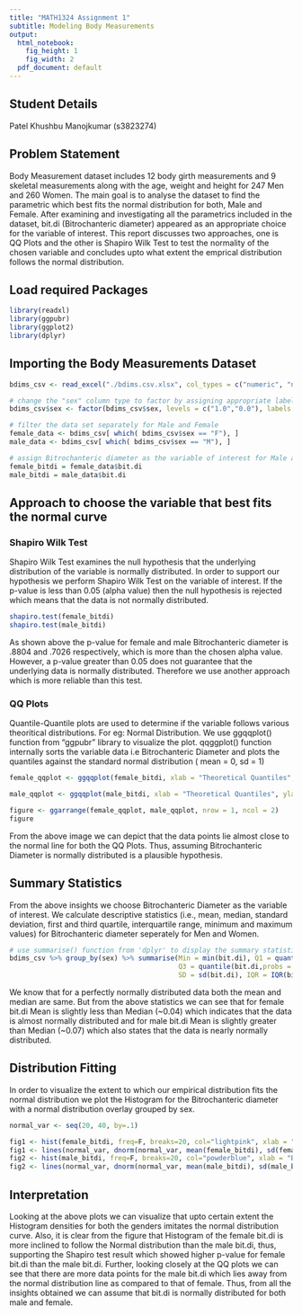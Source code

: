 ```yaml
---
title: "MATH1324 Assignment 1"
subtitle: Modeling Body Measurements
output:
  html_notebook: 
    fig_height: 1
    fig_width: 2
  pdf_document: default
---
```


## Student Details

Patel Khushbu Manojkumar (s3823274)

## Problem Statement

Body Measurement dataset includes 12 body girth measurements and 9 skeletal measurements along with the age, weight and height for 247 Men and 260 Women. The main goal is to analyse the dataset to find the parametric which best fits the normal distribution for both, Male and Female. After examining and investigating all the parametrics included in the dataset, bit.di (Bitrochanteric diameter) appeared as an appropriate choice for the variable of interest. This report discusses two approaches, one is QQ Plots and the other is Shapiro Wilk Test to test the normality of the chosen variable and concludes upto what extent the emprical distribution follows the normal distribution.

## Load required Packages
```r
library(readxl)
library(ggpubr)
library(ggplot2)
library(dplyr)
```

## Importing the Body Measurements Dataset
```r
bdims_csv <- read_excel("./bdims.csv.xlsx", col_types = c("numeric", "numeric", "numeric", "numeric", "numeric","numeric","numeric","numeric", "numeric", "numeric", "numeric", "numeric","numeric", "numeric","numeric", "numeric", "numeric", "numeric", "numeric", "numeric", "numeric","numeric", "numeric", "numeric", "text"))

# change the "sex" column type to factor by assigning appropriate labels
bdims_csv$sex <- factor(bdims_csv$sex, levels = c("1.0","0.0"), labels = c("M", "F"))

# filter the data set separately for Male and Female
female_data <- bdims_csv[ which( bdims_csv$sex == "F"), ]
male_data <- bdims_csv[ which( bdims_csv$sex == "M"), ]

# assign Bitrochanteric diameter as the variable of interest for Male and Female
female_bitdi = female_data$bit.di
male_bitdi = male_data$bit.di
```

## Approach to choose the variable that best fits the normal curve

### Shapiro Wilk Test

Shapiro Wilk Test examines the null hypothesis that the underlying distribution of the variable is normally distributed. In order to support our hypothesis we perform Shapiro Wilk Test on the variable of interest.
If the p-value is less than 0.05 (alpha value) then the null hypothesis is rejected which means that the data is not normally distributed.
```r
shapiro.test(female_bitdi)
shapiro.test(male_bitdi)
```

As shown above the p-value for female and male Bitrochanteric diameter is .8804 and .7026 respectively, which is more than the chosen alpha value. 
However, a p-value greater than 0.05 does not guarantee that the underlying data is normally distributed. Therefore we use another approach which is more reliable than this test.

### QQ Plots

Quantile-Quantile plots are used to determine if the variable follows various theoritical distributions. For eg: Normal Distribution.
We use ggqqplot() function from "ggpubr" library to visualize the plot. qqggplot() function internally sorts the variable data i.e Bitrochanteric Diameter and plots the quantiles against the standard normal distribution ( mean = 0, sd = 1)
```r
female_qqplot <- ggqqplot(female_bitdi, xlab = "Theoretical Quantiles", ylab = "Empirical Quantiles", title = "Female QQ Plot", color = "red")

male_qqplot <- ggqqplot(male_bitdi, xlab = "Theoretical Quantiles", ylab = "Empirical Quantiles", title = "Male QQ Plot", color = "blue")

figure <- ggarrange(female_qqplot, male_qqplot, nrow = 1, ncol = 2)
figure
```

From the above image we can depict that the data points lie almost close to the normal line for both the QQ Plots.
Thus, assuming Bitrochanteric Diameter is normally distributed is a plausible hypothesis.


## Summary Statistics

From the above insights we choose Bitrochanteric Diameter as the variable of interest.
We calculate descriptive statistics (i.e., mean, median, standard deviation, first and third quartile, interquartile range, minimum and maximum values) for Bitrochanteric diameter seperately for Men and Women.
```r
# use summarise() function from 'dplyr' to display the summary statistics grouped by 'sex'
bdims_csv %>% group_by(sex) %>% summarise(Min = min(bit.di), Q1 = quantile(bit.di,probs = .25), Median = median(bit.di), 
                                          Q3 = quantile(bit.di,probs = .75), Max = max(bit.di), Mean = mean(bit.di), 
                                          SD = sd(bit.di), IQR = IQR(bit.di))
```

We know that for a perfectly normally distributed data both the mean and median are same. But from the above statistics we can see that for female bit.di Mean is slightly less than Median (~0.04) which indicates that the data is almost normally distributed and for male bit.di Mean is slightly greater than Median (~0.07) which also states that the data is nearly normally distributed.

## Distribution Fitting

In order to visualize the extent to which our empirical distribution fits the normal distribution we plot the Histogram for the Bitrochanteric diameter with a normal distribution overlay grouped by sex.
```r
normal_var <- seq(20, 40, by=.1)

fig1 <- hist(female_bitdi, freq=F, breaks=20, col="lightpink", xlab = "Bitrochanteric Diameter (cm)", main="Histogram of Female Bitrochanteric Diameter density \n with Normal Distribution overlay")
fig1 <- lines(normal_var, dnorm(normal_var, mean(female_bitdi), sd(female_bitdi)), col="blue", lwd = 2)
fig2 <- hist(male_bitdi, freq=F, breaks=20, col="powderblue", xlab = "Bitrochanteric Diameter (cm)", main="Histogram of Male Bitrochanteric Diameter density \n with Normal Distribution overlay",)
fig2 <- lines(normal_var, dnorm(normal_var, mean(male_bitdi), sd(male_bitdi)), col="blue", lwd = 2)
```

## Interpretation

Looking at the above plots we can visualize that upto certain extent the Histogram densities for both the genders imitates the normal distribution curve. Also, it is clear from the figure that Histogram of the female bit.di is more inclined to follow the Normal distribution than the male bit.di, thus, supporting the Shapiro test result which showed higher p-value for female bit.di than the male bit.di. Further, looking closely at the QQ plots we can see that there are more data points for the male bit.di which lies away from the normal distribution line as compared to that of female. Thus, from all the insights obtained we can assume that bit.di is normally distributed for both male and female.
